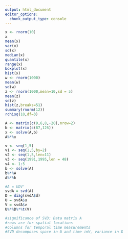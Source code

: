 ---
output: html_document
editor_options: 
  chunk_output_type: console
---

```{r}
x <- rnorm(10)
x
mean(x)
var(x)
sd(x)
median(x)
quantile(x)
range(x)
boxplot(x)
hist(x)
w <- rnorm(1000)
mean(w)
sd(w)
z <- rnorm(1000,mean=10,sd = 5)
mean(z)
sd(z)
hist(z,breaks=51)
summary(rnorm(12))
rchisq(10,df=3)
```

```{r}
A <- matrix(c(9,6,8,-20),nrow=2)
b <- matrix(c(87,126))
x <- solve(A,b)
A%*%x
```

```{r}
v <- seq(1,5)
v1 <- seq(1,5,by=2)
v2 <- seq(1,5,len=11)
v3 <- seq(1991,1995,len = 48)
v4 <- 1:5
b <- solve(A)
b%*%A
A%*%b
```

```{r}
#A = UDV'
svdA = svd(A)
D = diag(svdA$d)
U = svdA$u
V = svdA$v
U%*%D%*%t(V)

#significance of SVD: Data matrix A
#rows are for spatial locations
#columns for temporal time measurements
#SVD decomposes space in U and time inV, variance in D

```

